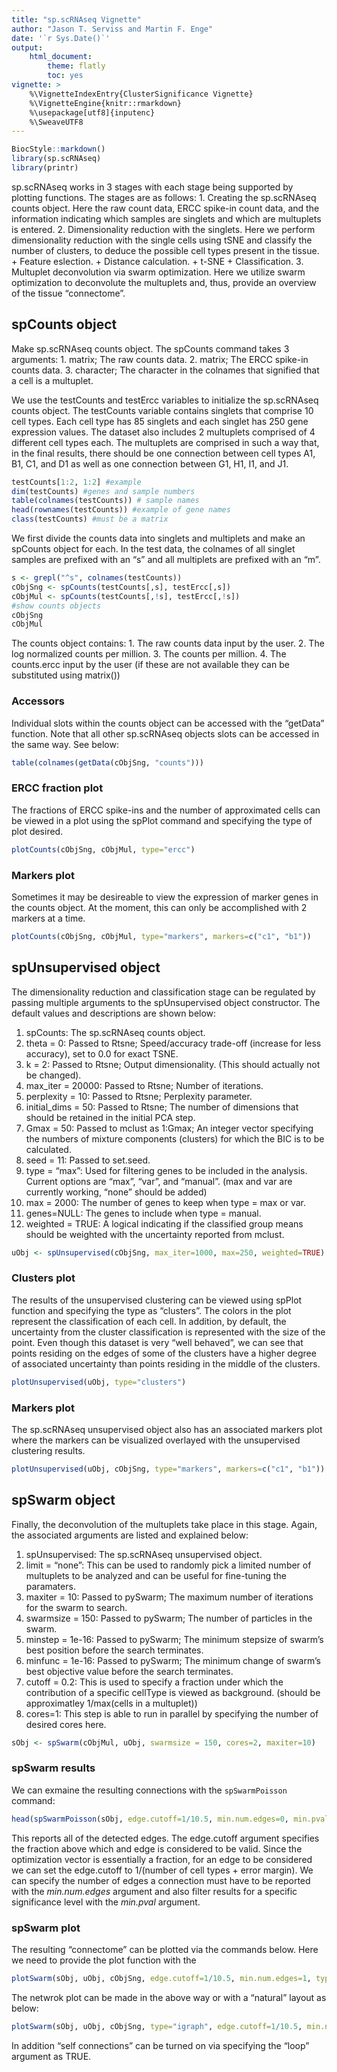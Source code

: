 ```yaml
---
title: "sp.scRNAseq Vignette"
author: "Jason T. Serviss and Martin F. Enge"
date: '`r Sys.Date()`'
output:
    html_document:
        theme: flatly
        toc: yes
vignette: >
    %\VignetteIndexEntry{ClusterSignificance Vignette} 
    %\VignetteEngine{knitr::rmarkdown} 
    %\usepackage[utf8]{inputenc}
    %\SweaveUTF8
---
```


<style>
    .col2 {
        columns: 2 200px;         /* number of columns and width in pixels*/
        -webkit-columns: 2 200px; /* chrome, safari */
        -moz-columns: 2 200px;    /* firefox */
    }
</style>

```r
BiocStyle::markdown()
library(sp.scRNAseq)
library(printr)
```

sp.scRNAseq works in 3 stages with each stage being supported by plotting functions. The stages are as follows:
1. Creating the sp.scRNAseq counts object. Here the raw count data, ERCC spike-in count data, and the information indicating which samples are singlets and which are multuplets is entered.
2. Dimensionality reduction with the singlets. Here we perform dimensionality reduction with the single cells using tSNE and classify the number of clusters, to deduce the possible cell types present in the tissue.
    + Feature eslection.
    + Distance calculation.
    + t-SNE
    + Classification.
3. Multuplet deconvolution via swarm optimization. Here we utilize swarm optimization to deconvolute the multuplets and, thus, provide an overview of the tissue "connectome".

## spCounts object

Make sp.scRNAseq counts object. The spCounts command takes 3 arguments:
1. matrix; The raw counts data.
2. matrix; The ERCC spike-in counts data.
3. character; The character in the colnames that signified that a cell is a multuplet.

We use the testCounts and testErcc variables to initialize the sp.scRNAseq counts object. The testCounts variable contains singlets that comprise 10 cell types. Each cell type has 85 singlets and each singlet has 250 gene expression values. The dataset also includes 2 multuplets comprised of 4 different cell types each. The multuplets are comprised in such a way that, in the final results, there should be one connection between cell types A1, B1, C1, and D1 as well as one connection between G1, H1, I1, and J1.

```r
testCounts[1:2, 1:2] #example
dim(testCounts) #genes and sample numbers
table(colnames(testCounts)) # sample names
head(rownames(testCounts)) #example of gene names
class(testCounts) #must be a matrix
```

We first divide the counts data into singlets and multiplets and make an spCounts object for each. In the test data, the colnames of all singlet samples are prefixed with an "s" and all multiplets are prefixed with an "m".
```r
s <- grepl("^s", colnames(testCounts))
cObjSng <- spCounts(testCounts[,s], testErcc[,s])
cObjMul <- spCounts(testCounts[,!s], testErcc[,!s])
#show counts objects
cObjSng
cObjMul
```

The counts object contains:
1. The raw counts data input by the user.
2. The log normalized counts per million.
3. The counts per million.
4. The counts.ercc input by the user (if these are not available they can be substituted using matrix())

### Accessors
Individual slots within the counts object can be accessed with the "getData" function. Note that all other sp.scRNAseq objects slots can be accessed in the same way. See below:
```r
table(colnames(getData(cObjSng, "counts")))
```

### ERCC fraction plot
The fractions of ERCC spike-ins and the number of approximated cells can be viewed in a plot using the spPlot command and specifying the type of plot desired.
```r
plotCounts(cObjSng, cObjMul, type="ercc")
```

### Markers plot
Sometimes it may be desireable to view the expression of marker genes in the counts object. At the moment, this can only be accomplished with 2 markers at a time.
```r
plotCounts(cObjSng, cObjMul, type="markers", markers=c("c1", "b1"))
```

## spUnsupervised object
The dimensionality reduction and classification stage can be regulated by passing multiple arguments to the spUnsupervised object constructor. The default values and descriptions are shown below:

1. spCounts: The sp.scRNAseq counts object.
2. theta = 0: Passed to Rtsne; Speed/accuracy trade-off (increase for less accuracy), set to 0.0 for exact TSNE.
3. k = 2: Passed to Rtsne; Output dimensionality. (This should actually not be changed).
4. max_iter = 20000: Passed to Rtsne; Number of iterations.
5. perplexity = 10: Passed to Rtsne; Perplexity parameter.
6. initial_dims = 50: Passed to Rtsne; The number of dimensions that should be retained in the initial PCA step.
7. Gmax = 50: Passed to mclust as 1:Gmax; An integer vector specifying the numbers of mixture components (clusters) for which the BIC is to be calculated.
8. seed = 11: Passed to set.seed.
9. type = "max": Used for filtering genes to be included in the analysis. Current options are "max", "var", and "manual". (max and var are currently working, "none" should be added)
10. max = 2000: The number of genes to keep when type = max or var. 
11. genes=NULL: The genes to include when type = manual.
12. weighted = TRUE: A logical indicating if the classified group means should be weighted with the uncertainty reported from mclust.

```r
uObj <- spUnsupervised(cObjSng, max_iter=1000, max=250, weighted=TRUE)
```

### Clusters plot
The results of the unsupervised clustering can be viewed using spPlot function and specifying the type as "clusters". The colors in the plot represent the classification of each cell. In addition, by default, the uncertainty from the cluster classification is represented with the size of the point. Even though this dataset is very "well behaved", we can see that points residing on the edges of some of the clusters have a higher degree of associated uncertainty than points residing in the middle of the clusters.

```r
plotUnsupervised(uObj, type="clusters")
```

### Markers plot
The sp.scRNAseq unsupervised object also has an associated markers plot where the markers can be visualized overlayed with the unsupervised clustering results.
```r
plotUnsupervised(uObj, cObjSng, type="markers", markers=c("c1", "b1"))
```

## spSwarm object
Finally, the deconvolution of the multuplets take place in this stage. Again, the associated arguments are listed and explained below:

1. spUnsupervised: The sp.scRNAseq unsupervised object.
2. limit = "none": This can be used to randomly pick a limited number of multuplets to be analyzed and can be useful for fine-tuning the paramaters.
3. maxiter = 10: Passed to pySwarm; The maximum number of iterations for the swarm to search.
4. swarmsize = 150: Passed to pySwarm; The number of particles in the swarm.
5. minstep = 1e-16: Passed to pySwarm; The minimum stepsize of swarm’s best position before the search terminates.
6. minfunc = 1e-16: Passed to pySwarm; The minimum change of swarm’s best objective value before the search terminates.
7. cutoff = 0.2: This is used to specify a fraction under which the contribution of a specific cellType is viewed as background. (should be approximatley 1/max(cells in a multuplet))
8. cores=1: This step is able to run in parallel by specifying the number of desired cores here.

```r
sObj <- spSwarm(cObjMul, uObj, swarmsize = 150, cores=2, maxiter=10)
```

### spSwarm results

We can exmaine the resulting connections with the `spSwarmPoisson` command:

```r
head(spSwarmPoisson(sObj, edge.cutoff=1/10.5, min.num.edges=0, min.pval=1))
```

This reports all of the detected edges. The edge.cutoff argument specifies the fraction above which and edge is considered to be valid. Since the optimization vector is essentially a fraction, for an edge to be considered we can set the edge.cutoff to 1/(number of cell types + error margin). We can specify the number of edges a connection must have to be reported with the *min.num.edges* argument and also filter results for a specific significance level with the *min.pval* argument.

### spSwarm plot
The resulting "connectome" can be plotted via the commands below. Here we need to provide the plot function with the 

```r
plotSwarm(sObj, uObj, cObjSng, edge.cutoff=1/10.5, min.num.edges=1, type="tsne")
```

The netwrok plot can be made in the above way or with a "natural" layout as below:

```r
plotSwarm(sObj, uObj, cObjSng, type="igraph", edge.cutoff=1/10.5, min.num.edges=1)
```

In addition "self connections" can be turned on via specifying the "loop" argument as TRUE.
